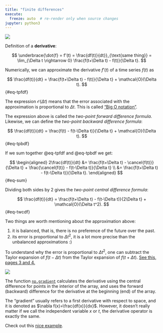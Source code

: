 ```yaml
---
title: "finite differences"
execute:
  freeze: auto  # re-render only when source changes
jupyter: python3
---
```


![](central_diff.png)

Definition of a **derivative**:

$$
\underbrace{\dot{f} = f'(t) = \frac{df(t)}{dt}}_{\text{same thing}} = \lim_{\Delta t \rightarrow 0} \frac{f(t+\Delta t) - f(t)}{\Delta t}.
$$

Numerically, we can approximate the derivative $f'(t)$ of a time series $f(t)$ as

$$
\frac{df(t)}{dt} = \frac{f(t+\Delta t) - f(t)}{\Delta t} + \mathcal{O}(\Delta t).
$$ {#eq-tpfdf}

::: {.column-margin}
The expression $\mathcal{O}(\Delta t)$ means that the error associated with the approximation is proportional to $\Delta t$. This is called ["Big O notation"](https://en.wikipedia.org/wiki/Big_O_notation).
:::

The expression above is called the *two-point forward difference formula*.
Likewise, we can define the *two-point backward difference formula*:

$$
\frac{df(t)}{dt} = \frac{f(t) - f(t-\Delta t)}{\Delta t} + \mathcal{O}(\Delta t).
$$ {#eq-tpbdf}

If we sum together @eq-tpfdf and @eq-tpbdf we get:

<!-- $$
\cancel{abcde}
$$ -->

$$
\begin{aligned}
2\frac{df(t)}{dt} &= \frac{f(t+\Delta t) - \cancel{f(t)}}{\Delta t} + \frac{\cancel{f(t)} - f(t-\Delta t)}{\Delta t} \\
 &= \frac{f(t+\Delta t) - f(t-\Delta t)}{\Delta t}.
\end{aligned}
$$ {#eq-sum}

Dividing both sides by 2 gives the *two-point central difference formula*:

$$
\frac{df(t)}{dt} = \frac{f(t+\Delta t) - f(t-\Delta t)}{2\Delta t} + \mathcal{O}(\Delta t^2). 
$$ {#eq-twcdf}

Two things are worth mentioning about the approximation above:

1. it is balanced, that is, there is no preference of the future over the past.
1. its error is proportional to $\Delta t^2$, it is a lot more precise than the unbalanced approximations :)

::: {.column-margin}
To understand why the error is proportional to $\Delta t^2$, one can subtract the Taylor expansion of $f(t-\Delta t)$ from the Taylor expansion of $f(t+\Delta t)$.
[See this, pages 3 and 4.](https://home.cc.umanitoba.ca/~farhadi/Math2120/Numerical%20Differentiation.pdf)
:::

![](central_diff.png)

The function [`np.gradient`](https://numpy.org/doc/stable/reference/generated/numpy.gradient.html) calculates the derivative using the central difference for points in the interior of the array, and uses the forward (backward) difference for the derivative at the beginning (end) of the array.

::: {.column-margin}
The "gradient" usually refers to a first derivative with respect to space, and it is denoted as $\nabla f(x)=\frac{df(x)}{dx}$. However, it doesn't really matter if we call the independent variable $x$ or $t$, the derivative operator is exactly the same.
:::

Check out this [nice example](https://gist.github.com/astrojuanlu/e4d47fec5d94d2224762a61680419eb2).